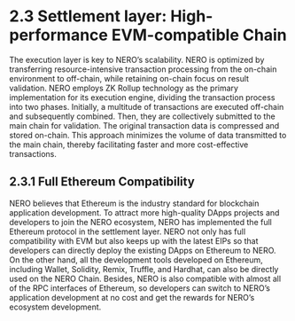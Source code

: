 # 2.3 Settlement layer: High-performance EVM-compatible Chain

The execution layer is key to NERO’s scalability. NERO is optimized by transferring resource-intensive transaction processing from the on-chain environment to off-chain, while retaining on-chain focus on result validation. NERO employs ZK Rollup technology as the primary implementation for its execution engine, dividing the transaction process into two phases. Initially, a multitude of transactions are executed off-chain and subsequently combined. Then, they are collectively submitted to the main chain for validation. The original transaction data is compressed and stored on-chain. This approach minimizes the volume of data transmitted to the main chain, thereby facilitating faster and more cost-effective transactions.

## 2.3.1 Full Ethereum Compatibility

NERO believes that Ethereum is the industry standard for blockchain application development. To attract more high-quality DApps projects and developers to join the NERO ecosystem, NERO has implemented the full Ethereum protocol in the settlement layer. NERO not only has full compatibility with EVM but also keeps up with the latest EIPs so that developers can directly deploy the existing DApps on Ethereum to NERO. On the other hand, all the development tools developed on Ethereum, including Wallet, Solidity, Remix, Truffle, and Hardhat, can also be directly used on the NERO Chain. Besides, NERO is also compatible with almost all of the RPC interfaces of Ethereum, so developers can switch to NERO’s application development at no cost and get the rewards for NERO’s ecosystem development.